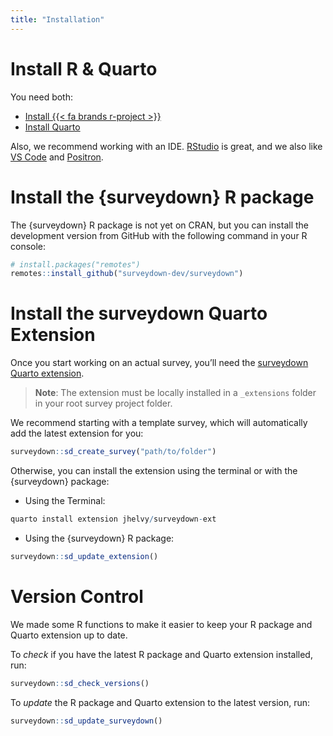 ```yaml
---
title: "Installation"
---
```


# Install R & Quarto

You need both: 

- [Install {{< fa brands r-project >}}]({{< var url_rproject >}})
- [Install Quarto]({{< var url_quarto >}})

Also, we recommend working with an IDE. [RStudio]({{< var url_rstudio_ide >}}) is great, and we also like [VS Code]({{< var url_vscode >}}) and [Positron]({{< var url_positron >}}).

# Install the {surveydown} R package

The {surveydown} R package is not yet on CRAN, but you can install the development version from GitHub with the following command in your R console:

```r
# install.packages("remotes")
remotes::install_github("surveydown-dev/surveydown")
```

# Install the surveydown Quarto Extension

Once you start working on an actual survey, you'll need the [surveydown Quarto extension]({{< var url_extension >}}). 

> **Note**: The extension must be locally installed in a `_extensions` folder in your root survey project folder.

We recommend starting with a template survey, which will automatically add the latest extension for you:

```r
surveydown::sd_create_survey("path/to/folder")
```

Otherwise, you can install the extension using the terminal or with the {surveydown} package:

- Using the Terminal:

```r
quarto install extension jhelvy/surveydown-ext
```

- Using the {surveydown} R package:

```r
surveydown::sd_update_extension()
```

# Version Control

We made some R functions to make it easier to keep your R package and Quarto extension up to date. 

To _check_ if you have the latest R package and Quarto extension installed, run:

```r
surveydown::sd_check_versions()
```

To _update_ the R package and Quarto extension to the latest version, run:

```r
surveydown::sd_update_surveydown()
```
